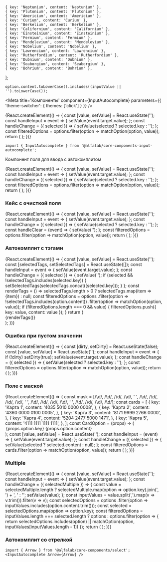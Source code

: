 


    { key: 'Neptunium', content: 'Neptunium' },
    { key: 'Plutonium', content: 'Plutonium' },
    { key: 'Americium', content: 'Americium' },
    { key: 'Curium', content: 'Curium' },
    { key: 'Berkelium', content: 'Berkelium' },
    { key: 'Californium', content: 'Californium' },
    { key: 'Einsteinium', content: 'Einsteinium' },
    { key: 'Fermium', content: 'Fermium' },
    { key: 'Mendelevium', content: 'Mendelevium' },
    { key: 'Nobelium', content: 'Nobelium' },
    { key: 'Lawrencium', content: 'Lawrencium' },
    { key: 'Rutherfordium', content: 'Rutherfordium' },
    { key: 'Dubnium', content: 'Dubnium' },
    { key: 'Seaborgium', content: 'Seaborgium' },
    { key: 'Bohrium', content: 'Bohrium' },
];

    option.content.toLowerCase().includes((inputValue || '').toLowerCase());


<Meta
    title='Компоненты'
    component={InputAutocomplete}
    parameters={{ 'theme-switcher': { themes: ['click'] } }}
/>


<!-- Canvas -->

<Story name='InputAutocomplete'>
    {React.createElement(() => {
        const [value, setValue] = React.useState('');
        const handleInput = event => {
            setValue(event.target.value);
        };
        const handleChange = ({ selected }) => {
            setValue(selected ? selected.key : '');
        };
        const filteredOptions = options.filter(option => matchOption(option, value));
        return (
            <InputAutocomplete
                options={filteredOptions}
                selected={boolean('prevent select', true) ? [] : undefined}
                block={boolean('block', false)}
                size={select('size', ['s', 'm', 'l'], 's')}
                disabled={boolean('disabled', false)}
                error={text('error', '')}
                success={boolean('success', false)}
                hint={text('hint', '')}
                allowUnselect={boolean('allowUnselect', true)}
                closeOnSelect={boolean('closeOnSelect', false)}
                Arrow={boolean('Arrow', false) ? Arrow : undefined}
                circularNavigation={boolean('circularNavigation', false)}
                placeholder={text('placeholder', 'Введите элемент')}
                label={text('label', 'Элемент')}
                onOpen={action('open')}
                onChange={handleChange}
                onInput={handleInput}
                value={value}
                optionsListEmptyPlaceholder={text('optionsListEmptyPlaceholder', '')}
            />
        );
    })}
</Story>


<!-- Docs -->

<ComponentHeader
    name='InputAutocomplete'
    stage={2}
/>

```tsx
import { InputAutocomplete } from '@alfalab/core-components-input-autocomplete';
```

Компонент поля для ввода с автокомплитом

<Preview>
    {React.createElement(() => {
        const [value, setValue] = React.useState('');
        const handleInput = event => {
            setValue(event.target.value);
        };
        const handleChange = ({ selected }) => {
            setValue(selected ? selected.key : '');
        };
        const filteredOptions = options.filter(option => matchOption(option, value));
        return (
            <InputAutocomplete
                options={filteredOptions}
                placeholder='Введите элемент'
                label='Элемент'
                onChange={handleChange}
                onInput={handleInput}
                value={value}
            />
        );
    })}
</Preview>


<Props of={InputAutocomplete} />


### Кейс с очисткой поля

<Preview>
    {React.createElement(() => {
        const [value, setValue] = React.useState('');
        const handleInput = event => {
            setValue(event.target.value);
        };
        const handleChange = ({ selected }) => {
            setValue(selected ? selected.key : '');
        };
        const handleClear = (event) => {
            setValue('');
        };
        const filteredOptions = options.filter(option => matchOption(option, value));
        return (
            <InputAutocomplete
                options={filteredOptions}
                selected={[]}
                closeOnSelect={false}
                label='Элемент'
                placeholder='Введите элемент'
                onChange={handleChange}
                onInput={handleInput}
                value={value}
                inputProps={{
                    clear: true,
                    onClear: handleClear
                }}
            />
        );
    })}
</Preview>


### Автокомплит с тэгами

<Preview>
    {React.createElement(() => {
        const [value, setValue] = React.useState('');
        const [selectedTags, setSelectedTags] = React.useState([]);
        const handleInput = event => {
            setValue(event.target.value);
        };
        const handleChange = ({ selected }) => {
            setValue('');
            if (selected && !selectedTags.includes(selected.key)) {
                setSelectedTags(selectedTags.concat([selected.key]));
            }
        };
        const renderTags = () => selectedTags.length > 0 ?
            selectedTags.map(item => <Tag key={item} size='xs'>{item}</Tag>) :
            null;
        const filteredOptions = options
            .filter(option => !selectedTags.includes(option.content))
            .filter(option => matchOption(option, value));
        if (filteredOptions.length === 0 && value) {
            filteredOptions.push({ key: value, content: value });
        }
        return (
            <React.Fragment>
                <InputAutocomplete
                    options={filteredOptions}
                    selected={[]}
                    closeOnSelect={true}
                    label='Элемент'
                    onChange={handleChange}
                    onInput={handleInput}
                    value={value}
                />
                <div style={ { marginTop: '4px' } }>
                    {renderTags()}
                </div>
            </React.Fragment>
        );
    })}
</Preview>


### Ошибка при пустом значении

<Preview>
    {React.createElement(() => {
        const [dirty, setDirty] = React.useState(false);
        const [value, setValue] = React.useState('');
        const handleInput = event => {
            if (!dirty) setDirty(true);
            setValue(event.target.value);
        };
        const handleChange = ({ selected }) => {
            setValue(selected ? selected.key : '');
        };
        const filteredOptions = options.filter(option => matchOption(option, value));
        return (
            <InputAutocomplete
                options={filteredOptions}
                selected={[]}
                label='Элемент'
                value={value}
                onChange={handleChange}
                onInput={handleInput}
                error={dirty && !value}
            />
        );
    })}
</Preview>


### Поле с маской

<Preview>
    {React.createElement(() => {
        const mask = [/\d/, /\d/, /\d/, /\d/, ' ', /\d/, /\d/, /\d/, /\d/, ' ', /\d/, /\d/, /\d/, /\d/, ' ', /\d/, /\d/, /\d/, /\d/];
        const cards = [
            {
                key: 'Карта 1',
                content: '4035 5010 0000 0008',
            },
            {
                key: 'Карта 2',
                content: '4360 0000 0100 0005',
            },
            {
                key: 'Карта 3',
                content: '8171 9999 2766 0000',
            },
            {
                key: 'Карта 4',
                content: '5204 2477 5000 1471',
            },
            {
                key: 'Карта 5',
                content: '4111 1111 1111 1111',
            },
        ];
        const CardOption = (props) => (
            <Option {...props}>
                <div>
                    {props.option.key}
                    <br />
                    <sub>{props.option.content}</sub>
                </div>
            </Option>
        );
        const [value, setValue] = React.useState('');
        const handleInput = (event) => {
            setValue(event.target.value);
        };
        const handleChange = ({ selected }) => {
            setValue(selected ? selected.content : null);
        };
        const filteredOptions = cards.filter(option => matchOption(option, value));
        return (
            <InputAutocomplete
                options={filteredOptions}
                selected={[]}
                label='Номер карты'
                onInput={handleInput}
                onChange={handleChange}
                value={value}
                Option={CardOption}
                Input={MaskedInput}
                inputProps={{
                    mask,
                }}
            />
        );
    })}
</Preview>


### Multiple

<Preview>
    {React.createElement(() => {
        const [value, setValue] = React.useState('');
        const handleInput = event => {
            setValue(event.target.value);
        };
        const handleChange = ({ selectedMultiple }) => {
            const value = selectedMultiple.length
                ? selectedMultiple.map(option => option.key).join(', ') + ', '
                : '';
            setValue(value);
        };
        const inputValues = value.split(',').map(v => v.trim()).filter(v => v);
        const selectedOptions = options
            .filter(option => inputValues.includes(option.content.trim()));
        const selected = selectedOptions.map(option => option.key);
        const filteredOptions = inputValues.length === selected.length ?
            options :
            options.filter(option => {
                return selectedOptions.includes(option) || matchOption(option, inputValues[inputValues.length - 1])
            });
        return (
            <InputAutocomplete
                options={filteredOptions}
                selected={selected}
                label='Элемент'
                closeOnSelect={false}
                multiple={true}
                onChange={handleChange}
                onInput={handleInput}
                allowUnselect={true}
                value={value}
            />
        );
    })}
</Preview>


### Автокомплит со стрелкой

```tsx
import { Arrow } from '@alfalab/core-components/select';
<InputAutocomplete Arrow={Arrow} />
```
